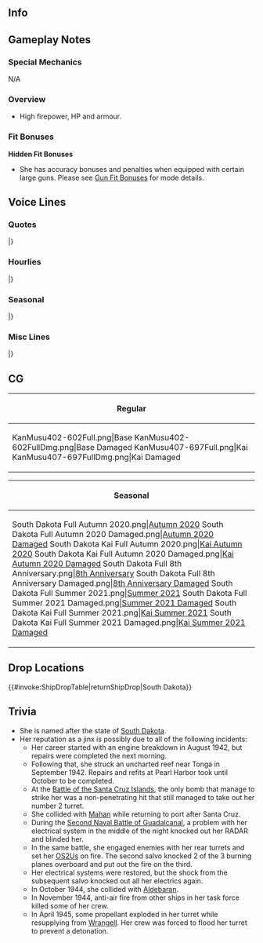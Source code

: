 ==Info==
{{KanmusuInfo|ID=402-602}}
{{KanmusuInfo|ID=407-697}}

==Gameplay Notes==
===Special Mechanics===
N/A

===Overview===
* High firepower, HP and armour.

===Fit Bonuses===
{{:{{BASEPAGENAME}}/Equipment Bonuses}}
{{clear}}

'''Hidden Fit Bonuses'''
* She has accuracy bonuses and penalties when equipped with certain large guns. Please see [[Gun Fit Bonuses]] for mode details.

==Voice Lines==
===Quotes===
{{ShipquoteHeader}}
{{ShipquoteKai
|scenario = Introduction
|origin =Nice meeting you. My name is South Dakota. 提督、よろしくな。
|translation =Nice to meet you. My name is South Dakota. Admiral, glad to work with you.
}}
{{ShipquoteKai|kai = true|scenario = Introduction
|origin =How are you doing? Battleship, South Dakota, 出撃準備に問題はない。提督、今日も頼むぞ。
|translation =How are you doing? Battleship South Dakota, ready to sortie. Admiral, I'm counting on you today too.
}}
{{ShipquoteKai
|scenario = Library
|origin =South Dakota-class, USS battleship South Dakotaだ。高速空母機動部隊の護衛、南方ソロモンで水上艦隊の殴り合いなど前線で活躍した戦艦だ。Black Princeなどとも呼ばれたな。何？疫病神だっと？知らんな。
|translation =I'm the South Dakota-class USS battleship, South Dakota. From being an escort for high-speed carrier task forces to getting into surface brawls in the Southern Solomons<ref>Referring to the [https://en.wikipedia.org/wiki/Second_Naval_Battle_of_Guadalcanal Second Naval Battle of Guadalcanal] where she engaged in a night-time brawl with [[Kirishima]] alongside Washington.</ref>, I'm a battleship that served admirably on the front lines. I was also called the Black Prince. What? Who are you calling a "Jinx"?<ref>Likely referring to the unfortunate number of accidents she encountered. See [[South Dakota#Trivia|trivia]] for details.</ref> I wouldn't know anything about that.
}}
{{ShipquoteKai
|scenario = Secretary 1
|origin =How are you doing?
|translation =How are you doing?
}}
{{ShipquoteKai
|scenario = Secretary 2
|origin =あぁ、殴り合いだろう？任せて。楽しみだ。
|translation =Ah, time for a brawl? I'm on it. I'm going to enjoy this.
}}
{{ShipquoteKai
|scenario = Secretary 3
|origin =何だ？何が気になる？あぁ、電気回路か？…うるさいな。電源の大事さは誰よりも知ってる。次はうまくやる…あぁ、あいつな？うまくやるよ。
|translation =What? What are you worried about? Ah, about my electrical systems? ...Shaddup, I know better than anyone else how important electrical power is. I'll do better next time... Ah, her? We'll get them  time.
}}
{{ShipquoteKai
|scenario = Idle
|origin =おぉ、霧島、元気そうだな。結構なことだ。今度は一緒に戦えるな。小憎らしいheavy cruiserも揃っているな。昨日の敵は今日の…あぁ、そうだ、日本語でなんと言ったかな…そう！友達！それだ。頼むぞ。
|translation =Oh, Kirishima, you're looking well. That's great. I'll be fighting by your side this time. All those pesky heavy cruisers are here too.<ref>Likely referring to [[Takao]] and [[Atago]] that was responsible for leaving her "deaf, dumb and blind" at Guadalcanal.</ref> Yesterday's enemy is today's... Ah, yeah, what was the word in Japanese? ...Yes! Friend! That's it. I'm counting on you.
}}
{{ShipquoteKai
|scenario = Secretary Married
|origin =どうした？疲れたのか、提督？まあ、そんな時もある。そんな時は、酒でも飲んで寝てしまえ。少しなら、付き合ってやってもいいぞ。霧島でも誘うか？うん、そうか。
|translation =What's the matter? Are you tired, Admiral? Well, that does happen sometimes. When you're feeling like that, just have a drink and go to bed. I can keep you company for a little while. Shall we ask Kirishima to join us too? Yeah, ok then.
}}
{{ShipquoteKai
|scenario = Wedding
|origin =提督、どうした？あぁ、霧島のことか…？いや、あいつはいいやつだ。なんだか妙に気が合うんだ。なぜだろうな。あぁ、提督、お前もだ。不思議だな。
|translation =Admiral, what's the matter? Ah, is it about Kirishima...? No, she's a good girl. We get along strangely well. Ah, you do too, Admiral. It's so strange.
}}
{{ShipquoteKai
|scenario = Looking At Scores
|origin =Information?ん、OK。これよ。
|translation =Information? Hmm, OK. Here it is.
}}
{{ShipquoteKai
|scenario = Joining A Fleet
|origin =USS Battleship, South Dakota, 抜錨だ。行くぞ！
|translation =USS Battleship, South Dakota, weighing anchor. Let's go!
}}
{{ShipquoteKai
|scenario = Equipment 1
|origin =Thanks.
|translation =Thanks.
}}
{{ShipquoteKai
|scenario = Equipment 2
|origin =うん、良さそうだ。
|translation =Yep, looks good.
}}
{{ShipquoteKai
|scenario = Equipment 3
|origin =よし！まあ、いいだろう。
|translation =Right! Well, it'll do.
}}
{{ShipquoteKai
|scenario = Supply
|origin =Thanks! 十分だ。
|translation =Thanks! This is enough.
}}
{{ShipquoteKai
|scenario = Docking Minor
|origin =装甲は抜かれていないが…念のため、かな？
|translation =My armour hasn't been penetrated but... just in case, I guess?
}}
{{ShipquoteKai
|scenario = Docking Major
|origin =電源、電気回路、入念に確認を頼むぞ。洒落にならん。
|translation =Please check my power and circuitry carefully. Don't cut corners.
}}
{{ShipquoteKai
|scenario = Construction
|origin =うん、新造艦が完成したぞ。よし！
|translation =Yep, a new ship has been completed. Great!
}}
{{ShipquoteKai
|scenario = Returning From Sortie
|origin =Misson complete! よし！
|translation =Misson complete! Alright!
}}
{{ShipquoteKai
|scenario = Starting A Sortie
|origin =Battleship X、出撃する！殴り合いだ！
|translation =Battleship X, sortieing! Let's give 'em hell!<ref>She was referred to as "Battleship X" for security purposes during her repairs and refits at Brooklyn Naval Yard in December 1942.</ref>
}}
{{ShipquoteKai
|scenario = Battle Start
|origin =よし、見つけたぞ。さあ、始めるぞ！OPEN FIRE!
|translation =Good, we found them. Now, let's get started! OPEN FIRE!
}}
{{ShipquoteKai
|scenario = Attack
|origin =殴り負けるな。FIRE!
|translation =I won't lose in a brawl. FIRE!
}}
{{ShipquoteKai
|scenario = Air Battle/Daytime Spotting/Night Battle Attack
|origin =ふざけるな。負けるかよ！
|translation =There's no damn way I'm going down!
}}
{{ShipquoteKai
|scenario = Night Battle
|origin =よし、夜戦だ！今度はうまくやる。続け！
|translation =Good, it's a night battle! I'll do it right this time. Charge!
}}
{{ShipquoteKai
|scenario = MVP
|origin =うん、battle starか？もらっておこう。Washingtonめ、どうだ？ふふん。
|translation =Yep, a battle star? I accept. Well Washington, what do you think?
}}
{{ShipquoteKai|kai = true|scenario = MVP
|origin =うん、battle starか？もらっておこう。Washingtonめ、どうだ？あぁ、霧島、これを見てくれ！
|translation =Hmm, a battle star? I accept. Well Washington, what do you think?<ref>Likely referring to the fact that the crew of the Washington felt she got too much credit for their actions at Guadalcanal.</ref> Ah, Kirishima, check this out!
}}
{{ShipquoteKai
|scenario = Minor Damage 1
|origin =あはぁ、電源は？よし、まだ行ける。
|translation =Argh, is the power still up? Great, I can still fight.
}}
{{ShipquoteKai
|scenario = Minor Damage 2
|origin =そ、装甲は伊達ではない！
|translation =M-my armour isn't just for show!
}}
{{ShipquoteKai|kai = true|scenario = Minor Damage 2
|origin =装甲は伊達ではない！沈むかよ！
|translation =My armour isn't just for show! Like hell I'll sink!
}}
{{ShipquoteKai
|scenario = Major Damage
|origin =んー、上部構造物が…電源は生きているか！？っち、下がるしかない…のか…
|translation =Gah, my superstructure has been... is the power still up!? Tch, I'll have to fall back... then...
}}
{{ShipquoteKai|kai = true|scenario = Major Damage
|origin =あへぇ、上部構造物が…電源は生きているか！？よし、まだだ…まだ戦える！
|translation =Gah, my superstructure has been... is the power still up!? Great, then I can still... fight on!
}}
{{ShipquoteKai
|scenario = Sunk
|origin =戦場で…沈むのか……あぁ、それもいい…静かだ…な…
|translation =So I'm sinking... on the battlefield...... Ah, that's fine too... It's so... peaceful...
}}
|}
<references/>
{{clear}}

===Hourlies===
{{ShipquoteHeader|type = hourly}}
{{ShipquoteKai|kai = true
|scenario = 00:00
|origin =日付が変わったぞ。そうだな、今日はこのSouth Dakotaが、提督の業務をサポートしよう。よし。
|translation =It's a new day. That's right, I'll be helping with your work today, Admiral. Yep.
}}
{{ShipquoteKai|kai = true
|scenario = 01:00
|origin =It's 1 o'clock. 当直か…それはそれで悪くないな。
|translation =It's 1 o'clock. Being on duty... doesn't actually feel too bad.
}}
{{ShipquoteKai|kai = true
|scenario = 02:00
|origin =2 o'clock. ウシミツtimeっと言ったか…さて、なにかやることはないか？
|translation =2 o'clock. So this is what they call the "ushimitsu hour"... Now, is there anything else to do?<ref>"Ushimitsu" is the "hour of the ox". It refers to the time between 0200-0230 in traditional Japanese timekeeping.</ref>
}}
{{ShipquoteKai|kai = true
|scenario = 03:00
|origin =3 o'clock. 提督、流石に少し眠いか？Coffeeを入れよう。特製だ。まってろ。
|translation =3 o'clock. Admiral, aren't you even a bit sleepy? I'll make some coffee. It's a special blend. Wait a minute.
}}
{{ShipquoteKai|kai = true
|scenario = 04:00
|origin =4 o'clock. さあ、SoDak特製のcoffeeだ。目が覚めるぞ。はあ、もうすぐ朝か…
|translation =4 o'clock. Here you go, it's my special coffee. It'll perk you right up. Aaah, it's almost morning...
}}
{{ShipquoteKai|kai = true
|scenario = 05:00
|origin =Good morning! 5 o'clock. さあ、一日の始まりだ！
|translation =Good morning! 5 o'clock. Come on, a new day is starting!
}}
{{ShipquoteKai|kai = true
|scenario = 06:00
|origin =6 o'clock. ここでは、「ソウインオコシ」っというのだろう？あはぁ、よし。ソウインオコシ！Yeah!
|translation = 6 o'clock. Now is the time we do a "general assembly" right? Aha, alright then. All hands, assemble! Yeah!
}}
{{ShipquoteKai|kai = true
|scenario = 07:00
|origin =7 o'clock. 朝飯は、スクランブルエッグにカリカリのベーコン、トースト。さあ、食べた、食べた！
|translation =7 o'clock. For breakfast we have scrambled eggs, crispy bacon and toast. Go on, dig in!
}}
{{ShipquoteKai|kai = true
|scenario = 08:00
|origin =8 o'clock. 朝飯は足りたか？結構。では、特製coffeeとfruitsをどうぞ。置くぞ。
|translation =8 o'clock. Did you have enough for breakfast? Good to hear. Now have some of my special coffee and fruits. I'll leave it here.
}}
{{ShipquoteKai|kai = true
|scenario = 09:00
|origin =9 o'clock. よし、艦隊抜錨だ！まずは演習からか？どうする？
|translation =9 o'clock. Alright, time for the fleet to set sail! So we're starting with an exercise? Where do we start?
}}
{{ShipquoteKai|kai = true
|scenario = 10:00
|origin =10 o'clo…あぁ、早速ご登場か、霧島？今日は元気そうだな、なによりだ。一戦やるか？レーダーは封じてやってもいいぞ。あははは…あぁ、いたい！もうくるのかよ！？
|translation =10 o'clo- Ah, fancy meeting you here, Kirishima. You're looking very well today despite everything. Shall we have a match? I won't even use my RADAR. Ahahaha-... Ah, ow! You're already starting?
}}
{{ShipquoteKai|kai = true
|scenario = 11:00
|origin =It's 11 o'clock already. もうすぐ、lunchだな？腹減った！
|translation =It's already 11 o'clock. It's almost lunchtime isn't it? I'm starving!
}}
{{ShipquoteKai|kai = true
|scenario = 12:00
|origin =It is noon. Lunchtime. 特製サンドイッチ持ってきた。食うかい？Coffeeもあるよ。
|translation =It is noon. Lunchtime. I brought some of my special sandwiches. Want some? There's coffee too.
}}
{{ShipquoteKai|kai = true
|scenario = 13:00
|origin =1 o'clock. SoDak特製サンドイッチはどうだった？そうか。よし、まだ作ってやる。
|translation =1 o'clock. How were my special sandwiches? I see. Alright, I'll make them for you again.
}}
{{ShipquoteKai|kai = true
|scenario = 14:00
|origin =2 o'clo…ん？あの艦影は…Mighty？あのやろう…じゃなかった…Iowaか？後ろは…だれだ？
|translation =2 o'clo- Hmmm? That silhouette is... Mighty? That little... Wait, no it isn't... It's Iowa? Who's that... behind her?<ref>Refering to Iowa's sister [https://en.wikipedia.org/wiki/USS_Missouri_(BB-63) Missouri] that was nicknamed "Mighty Mo".</ref> 
}}
{{ShipquoteKai|kai = true
|scenario = 15:00
|origin =3 o'clock. あなたが、あの、大和か！？会えて光栄だ！あぁ、よろしく頼む。
|translation =3 o'clock. So you're the great Yamato!? It's an honour to meet you! Ah, it's my pleasure.
}}
{{ShipquoteKai|kai = true
|scenario = 16:00
|origin =4 o'clock. あぁ、そうだ。高速空母機動部隊の護衛として、対空戦にも活躍したさ。あぁ、そうだ！空母を守るのは、私の大事な使命の一つだからな！
|translation =4 o'clock. Yeah, that's right. I served with distinction in anti-air roles and as part of the high-speed carrier task force's escort. Yep, that's right! Protecting the carriers is one of my most important duties.
}}
{{ShipquoteKai|kai = true
|scenario = 17:00
|origin =5 o'clock. あぁ、夕日は…しみるな…
|translation =5 o'clock. Yeah, the sunset... really gets to you...
}}
{{ShipquoteKai|kai = true
|scenario = 18:00
|origin =6 o'clock. よ、Hornet！元気かい？えぇ、一緒に夕食を？いいね。提督、いいかい？
|translation = 6 o'clock. Yo, Hornet! You doing good? Eh, you want to have dinner together? Sounds good. Admiral, can we?
}}
{{ShipquoteKai|kai = true
|scenario = 19:00
|origin =7 o'clock. ふぁ、Hornet、お前料理うまいな。いつかあいつらにも食わしてやりてえな。
|translation =7 o'clock. Whoa, Hornet, your cooking is real good. I wanna let the others try it some day.
}}
{{ShipquoteKai|kai = true
|scenario = 20:00
|origin =8 o'clock. ふえぇ、食べた、食べた。やっぱ、空母ってやつは大したもんだね。Coffee, いる？
|translation =8 o'clock. Whew, I'm real stuffed. Carriers are definitely MVPs for sure. Want some coffee?
}}
{{ShipquoteKai|kai = true
|scenario = 21:00
|origin =9 o'clock. なんか、小さいのがうるさいな。あれ？あいつ、昔蹴散らしたやつらに似てる…似てるな…
|translation =9 o'clock. Those little ones are kind of noisy now. Huh? She looks like the one that got away back then... She really does...<ref>Likely referring to [[Shikinami]] that turned to open the range after being fired on by South Dakota at the Second Naval Battle of Guadalcanal.</ref>
}}
{{ShipquoteKai|kai = true
|scenario = 22:00
|origin =10 o'clock. ちょっち艤装の調子が、Prometheusのやつに見てもらうか…?えぇ、明石？おぉ！
|translation =10 o'clock. I should have Prometheus give my rigging a quick once over...? Eh, Akashi? Oooh!<ref>Referring to the repair ship [https://en.wikipedia.org/wiki/USS_Prometheus_(AR-3) Prometheus] that gave her some quick repairs after Guadalcanal.</ref>
}}
{{ShipquoteKai|kai = true
|scenario = 23:00
|origin =11 o'clock. 今日もあと少しで終わり。提督、おつかれ。また明日も頑張っていこう。Good night!
|translation =11 o'clock. The day will be over soon. Admiral, good work. Let's work hard tomorrow too. Good night!
}}
|}
<references/>
{{clear}}

===Seasonal===
{{SeasonalHeaderOld}}
{{SeasonalQuote
|scenario = [[Seasonal/Autumn_2020|Autumn 2020]]
|origin = 提督なんだ？りんご飴食うか？あぁ、そうだ！霧島の分も買ってきてやろう。
|translation =	What is it, Admiral? Want a candy apple? Ah, right! Let's go buy some for Kirishima too.
|audio = South_Dakota_Autumn_2020_Secretary_1.mp3
|notes = Secretary 1
}}
{{SeasonalQuote
|scenario = [[Seasonal/Autumn_2020|Autumn 2020]]
|origin = 楽しいな。提督、ここの秋、好きになりそうだ。おぉ、あいつは…なんだっけ…あぁ、迅鯨！血相を変えてどうした？りんご飴食うか？
|translation =	It's really fun. Admiral, I think I'm falling in love with autumn here. Oh, who was she... again... Ah, Jingei! What's with the new look? Want a candy apple?
|audio = South_Dakota_Autumn_2020_Secretary_3.mp3
|notes = Secretary 3
}}
{{SeasonalQuote
|scenario = [[Seasonal/Autumn_2020|Autumn 2020]]
|origin = この格好でも負けるかよ！くらえ！
|translation =	I still won't lose looking like this! Eat this!
|audio = South_Dakota_Autumn_2020_Attack.mp3
|notes = Attack
}}
{{SeasonalQuote
|scenario = [[Seasonal/Christmas_2020|Christmas 2020]]
|origin = まあ、ターキーはどこで食ってもうまいよな？あぁ、何だズイカク？別にお前のこと言ってじゃ…あぁ、テメー、何！？やるか！？かかってこいよ！全部落としてやるぜ！
|translation =	Yeah, turkey is delicious no matter where you get it right? Ah, what is it, Zuikaku? That wasn't directed at you... Ah, son of a... What!? You wanna go!? Bring it! I'll sweep the skies!
|audio = South Dakota_Christmas_2020_Secretary_1.mp3
|notes = 
}}
{{SeasonalQuote
|scenario = [[Seasonal/End_of_Year_2020|End of Year 2020]]
|origin = 年末オオソウジってやつか…わかってる、わかってる、けど、こういうのはMightyがやればいいよ。なあ、Mighty？…あぁ、てーめー、なんだこら！？やんのか！？上等だ！ 
|translation =	A year-end spring clean? ...I get it, I get it, but Mighty is more suited to these things. Isn't that right, Mighty? ...Wha, what the hell did you just say to me!? You wanna go!? Alright then! 
|audio = South_Dakota_Year_End_2020_Secretary_1.mp3
|notes = 
}}
{{SeasonalQuote
|scenario = [[Seasonal/Setsubun_2021|Setsubun 2021]]
|origin = はぁ〜、これが例のセツブンね？私達の鬼は？えぇ！？Coloradoがやんの？マジ？じゃあ、遠慮なく。
|translation =	Oooh, so this is that "Setsubun" custom. Who's our oni? Huh!? Colorado is? Seriously? Well then, I won't hold back.
|audio = South_Dakota_Setsubun_2021_Secretary_1.mp3
|notes = 
}}
{{SeasonalQuote
|scenario = [[Seasonal/Valentine's_Day_2021|Valentine's Day 2021]]
|origin = なんかそういうことらしいんで。私もやるさ、チョコ。あぁ、いらねえならいいの。…Really? じゃあ、はい。
|translation = So that's what this is. I'll give you chocolate too. Ah, it's fine if you don't want any... Really? Then here you go.
|audio = South_Dakota_Valentines_2021_Secretary_1.mp3
|notes = 
}}
{{SeasonalQuote
|scenario = [[Seasonal/White_Day_2021|White Day2021]]
|origin =なるほど。お返しってのがあるわけね？I see…ん？えぇ？これ、提督の手作りな？はぁ、器用だね… 
|translation =	I get it. So this is that "return gift"? I see... Hmmm? Huh? You made this yourself, Admiral? Wooow, you put a lot of effort into this... 
|audio = South_Dakota_White_Day_2021_Secretary_1.mp3
|notes =
}}
{{SeasonalQuote
|scenario = [[Seasonal/Coming_of_Spring_2021|Coming of Spring 2021]]
|origin =これがJapanの春か？桜てのは、きれいだな。霧島、それ、なんの準備だ？それ。オハナミ？私もいいの？ 
|translation =	So this is spring in Japan, huh? The cherry blossoms are beautiful. Kirishima, what are those preparations for? Yeah, those. Cherry blossom viewing? Can I join in too? 
|audio = South_Dakota_Spring_2021_Secretary_1.mp3
|notes =
}}
{{SeasonalQuote
|scenario = [[Seasonal/Eighth_Anniversary|8th Anniversary]]
|origin = 8th Anniversary? 確かなすごいね。提督、頑張ったね。私も頑張ろうっと。 You made it. Congrats!
|translation =	It's the 8th Anniversary? That's definitely amazing. Admiral, you really worked hard. I need to work hard too. You made it. Congrats!
|audio = South Dakota_8th Anniversary_Secretary_1.mp3
|notes = 
}}
{{SeasonalQuote
|scenario = [[Seasonal/Summer_2021|Summer 2021]]
|origin = 暑いね。え？この格好？あぁ、いや、大和も榛名もそうだしさ、そういうもんじゃねの？あぁ、違うの？
|translation =	It's hot. Huh? Why am I dressed like this? Well, I mean, Yamato and Haruna are dressed like this too, right? Ah, it's different?
|audio = South Dakota Summer 2021 Secretary 1.mp3
|notes =
}}
|}<references/>

{{clear}}

===Misc Lines===
{{SeasonalHeaderOld}}
{{SeasonalQuote
|scenario = [[Summer 2020 Event]]
|origin = USS South Dakota, 了解。突入だ！ 
|translation =	USS South Dakota, acknowledging. ATTACK! 
|audio = Ship_Voice_South_Dakota_Rainy-Summer_2020_Event_Friend_Fleet_1.mp3
|notes = Friend Fleet 1
}}
{{SeasonalQuote
|scenario = [[Summer 2020 Event]]
|origin = Battleship South Dakota, 戦場海域に到達。これより、友軍艦隊を援護する。Open fire!
|translation =	Battleship South Dakota has arrived on the battlefield. We'll now support the friendly fleet. Open fire! 
|audio = Ship_Voice_South_Dakota_Rainy-Summer_2020_Event_Friend_Fleet_2.mp3
|notes = Friend Fleet 2
}}
|}
<references/>
{{clear}}

==CG==
{| class="mw-collapsible mw-collapsed wikitable" style="width: 100%;"
!Regular
|-
|<gallery>
KanMusu402-602Full.png|Base
KanMusu402-602FullDmg.png|Base Damaged
KanMusu407-697Full.png|Kai
KanMusu407-697FullDmg.png|Kai Damaged
</gallery>
|}

{| class="mw-collapsible mw-collapsed wikitable" style="width: 100%;"
!Seasonal
|-
|<gallery>
South Dakota Full Autumn 2020.png|[[Seasonal/Autumn_2020|Autumn 2020]]
South Dakota Full Autumn 2020 Damaged.png|[[Seasonal/Autumn_2020|Autumn 2020 Damaged]]
South Dakota Kai Full Autumn 2020.png|[[Seasonal/Autumn_2020|Kai Autumn 2020]]
South Dakota Kai Full Autumn 2020 Damaged.png|[[Seasonal/Autumn_2020|Kai Autumn 2020 Damaged]]
South Dakota Full 8th Anniversary.png|[[Seasonal/Eighth_Anniversary|8th Anniversary]]
South Dakota Full 8th Anniversary Damaged.png|[[Seasonal/Eighth_Anniversary|8th Anniversary Damaged]]
South Dakota  Full Summer 2021.png|[[Seasonal/Summer_2021|Summer 2021]]
South Dakota  Full Summer 2021 Damaged.png|[[Seasonal/Summer_2021|Summer 2021 Damaged]]
South Dakota  Kai Full Summer 2021.png|[[Seasonal/Summer_2021|Kai Summer 2021]]
South Dakota  Kai Full Summer 2021 Damaged.png|[[Seasonal/Summer_2021|Kai Summer 2021 Damaged]]
</gallery>
|}

==Drop Locations==
{{#invoke:ShipDropTable|returnShipDrop|South Dakota}}

==Trivia==

* She is named after the state of [https://en.wikipedia.org/wiki/South_Dakota South Dakota].
* Her reputation as a jinx is possibly due to all of the following incidents:
** Her career started with an engine breakdown in August 1942, but repairs were completed the next morning.
** Following that, she struck an uncharted reef near Tonga in September 1942. Repairs and refits at Pearl Harbor took until October to be completed.
** At the [https://en.wikipedia.org/wiki/Battle_of_the_Santa_Cruz_Islands Battle of the Santa Cruz Islands], the only bomb that manage to strike her was a non-penetrating hit that still managed to take out her number 2 turret.
** She collided with [https://en.wikipedia.org/wiki/USS_Mahan_(DD-364) Mahan] while returning to port after Santa Cruz.
** During the [https://en.wikipedia.org/wiki/Second_Naval_Battle_of_Guadalcanal#Second_Naval_Battle_of_Guadalcanal,_14%E2%80%9315_November Second Naval Battle of Guadalcanal], a problem with her electrical system in the middle of the night knocked out her RADAR and blinded her.
** In the same battle, she engaged enemies with her rear turrets and set her [[OS2U]]s on fire. The second salvo knocked 2 of the 3 burning planes overboard and put out the fire on the third.
** Her electrical systems were restored, but the shock from the subsequent salvo knocked out all her electrics again.
** In October 1944, she collided with [https://en.wikipedia.org/wiki/USS_Aldebaran Aldebaran].
** In November 1944, anti-air fire from other ships in her task force killed some of her crew.
** In April 1945, some propellant exploded in her turret while resupplying from [https://en.wikipedia.org/wiki/USS_Wrangell_(AE-12) Wrangell]. Her crew was forced to flood her turret to prevent a detonation.

{{Shiplist}}
